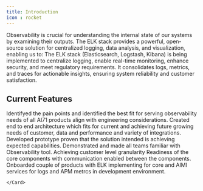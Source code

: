 ```yaml
---
title: Introduction
icon : rocket
---
```


Observability is crucial for understanding the internal state of our systems by examining their outputs. The ELK stack provides a powerful, open-source solution for centralized logging, data analysis, and visualization, enabling us to:
The ELK stack (Elasticsearch, Logstash, Kibana) is being implemented to centralize logging, enable real-time monitoring, enhance security, and meet regulatory requirements. It consolidates logs, metrics, and traces for actionable insights, ensuring system reliability and customer satisfaction.

## Current Features

<CardGroup cols={2}>
  <Card
    title="Evaluation and identification"
    icon="dna"
  >
      Identifyed the pain points and identified the best fit for serving observability needs of all AI71 products align with engineering considerations.
  </Card>
  <Card
    title="Architecture and design"
    icon="compass-drafting"
  >
      Created end to end architecture which fits for current and achieving future growing needs of customer, data and performance and variety of integrations.
  </Card>
    <Card
        title="Prototyping & demonstration"
        icon="vials"
    >
        Developed prototype proven that the solution intended is achieving expected capabilities. Demonstrated and made all teams familiar with Observability tool. Achieving customer level granularity
    </Card>
    <Card
        title="Core Infrastructure readiness"
        icon="road-bridge"
    >
        Readiness of the core components with communication enabled between the components.
    </Card>
    <Card
        title="Product rollout - Development"
        icon="code"
    >
        Onboarded couple of products with ELK implementing for core and AIMl services for logs and APM metrcs in development environment.

    </Card>
</CardGroup>
